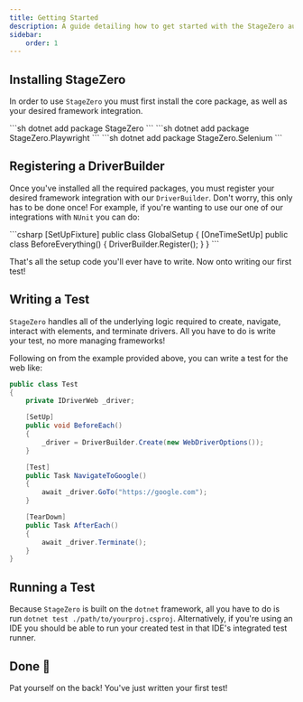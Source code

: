 ```yaml
---
title: Getting Started
description: A guide detailing how to get started with the StageZero automated testing framework.
sidebar:
    order: 1
---
```



## Installing StageZero

In order to use `StageZero` you must first install the core package, as well as your desired framework integration.

<Tabs>
    <TabItem label="Core">
        ```sh
        dotnet add package StageZero
        ```
    </TabItem>
    <TabItem label="Playwright">
        ```sh
        dotnet add package StageZero.Playwright
        ```
    </TabItem>
    <TabItem label="Selenium">
        ```sh
        dotnet add package StageZero.Selenium
        ```
    </TabItem>
</Tabs>

## Registering a DriverBuilder

Once you've installed all the required packages, you must register your desired framework integration with our `DriverBuilder`. Don't worry, this only has to be done once! 
For example, if you're wanting to use our one of our integrations with `NUnit` you can do:

<Tabs>
    <TabItem label="Selenium">
        ```csharp
        [SetUpFixture]
        public class GlobalSetup
        {
            [OneTimeSetUp]
            public class BeforeEverything()
            {
                DriverBuilder.Register<WebDriverBuilder>();
            }
        }
        ```
    </TabItem>
</Tabs>

That's all the setup code you'll ever have to write. Now onto writing our first test!

## Writing a Test

`StageZero` handles all of the underlying logic required to create, navigate, interact with elements, and terminate drivers. All you have to do is write your test, no more managing frameworks!

Following on from the example provided above, you can write a test for the web like:

```csharp
public class Test
{
    private IDriverWeb _driver;

    [SetUp]
    public void BeforeEach()
    {
        _driver = DriverBuilder.Create(new WebDriverOptions());
    }

    [Test]
    public Task NavigateToGoogle()
    {
        await _driver.GoTo("https://google.com");
    }

    [TearDown]
    public Task AfterEach()
    {
        await _driver.Terminate();
    }
}
```

## Running a Test

Because `StageZero` is built on the `dotnet` framework, all you have to do is run `dotnet test ./path/to/yourproj.csproj`. 
Alternatively, if you're using an IDE you should be able to run your created test in that IDE's integrated test runner.

## Done 🎉

Pat yourself on the back! You've just written your first test!